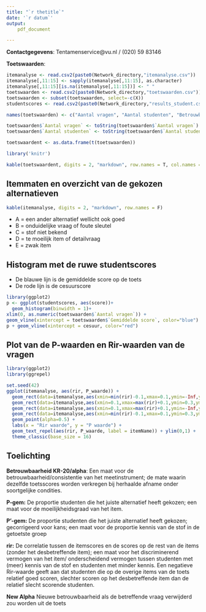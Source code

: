 ```yaml
---
title: "`r thetitle`"
date: '`r datum`'
output: 
    pdf_document

---
```


**Contactgegevens**:
Tentamenservice@vu.nl / (020) 59 83146

**Toetswaarden**:

```r
itemanalyse <- read.csv2(paste0(Network_directory,"itemanalyse.csv"))
itemanalyse[,11:15] <- sapply(itemanalyse[,11:15], as.character)
itemanalyse[,11:15][is.na(itemanalyse[,11:15])] <- " "
toetswaarden <- read.csv2(paste0(Network_directory,"toetswaarden.csv"))
toetswaarden <- subset(toetswaarden, select=-c(X))
studentscores <- read.csv2(paste0(Network_directory,"results_student.csv"))

names(toetswaarden) <- c("Aantal vragen", "Aantal studenten", "Betrouwbaarheid toets (KR20)", "Betrouwbaarheid toets (KR20-75)", "Gemiddelde score", "Standaard Afwijking score", "P'-Gem", "P-Gem", "Percentage geslaagde studenten", "Cesuur", "Livingston's kappa")

toetswaarden$`Aantal vragen` <- toString(toetswaarden$`Aantal vragen`)
toetswaarden$`Aantal studenten` <- toString(toetswaarden$`Aantal studenten`)

toetswaardent <- as.data.frame(t(toetswaarden))

library('knitr')
```


```r

kable(toetswaardent, digits = 2, "markdown", row.names = T, col.names = "")

```

## Itemmaten en overzicht van de gekozen alternatieven


```r

kable(itemanalyse, digits = 2, "markdown", row.names = F)

```

* A = een ander alternatief wellicht ook goed
* B = onduidelijke vraag of foute sleutel
* C = stof niet bekend
* D = te moeilijk item of detailvraag
* E = zwak item

\pagebreak

## Histogram met de ruwe studentscores

* De blauwe lijn is de gemiddelde score op de toets
* De rode lijn is de cesuurscore

```r
library(ggplot2)
p <- ggplot(studentscores, aes(score))+
  geom_histogram(binwidth = 1)+
xlim(0, as.numeric(toetswaarden$`Aantal vragen`)) +
geom_vline(xintercept = toetswaarden$`Gemiddelde score`, color="blue")
p + geom_vline(xintercept = cesuur, color="red")


```

\pagebreak

## Plot van de P-waarden en Rir-waarden van de vragen

```r

library(ggplot2)
library(ggrepel)

set.seed(42)
ggplot(itemanalyse, aes(rir, P_waarde)) +
  geom_rect(data=itemanalyse,aes(xmin=min(rir)-0.1,xmax=0.1,ymin=-Inf,ymax=0.3),fill="red") + 
  geom_rect(data=itemanalyse,aes(xmin=0.1,xmax=max(rir)+0.1,ymin=0.3,ymax=Inf),fill="lightgreen")+ 
  geom_rect(data=itemanalyse,aes(xmin=0.1,xmax=max(rir)+0.1,ymin=-Inf,ymax=0.3),fill="orange")+
  geom_rect(data=itemanalyse,aes(xmin=min(rir)-0.1,xmax=0.1,ymin=0.3,ymax=Inf),fill="orange")+
  geom_point(alpha=0.5) + 
  labs(x = "Rir waarde", y = "P waarde") + 
  geom_text_repel(aes(rir, P_waarde, label = itemName)) + ylim(0,1) +
  theme_classic(base_size = 16)


```


\pagebreak


## Toelichting

**Betrouwbaarheid KR-20/alpha**:
Een maat voor de betrouwbaarheid/consistentie van het meetinstrument; de mate waarin
dezelfde toetsscores worden verkregen bij herhaalde afname onder soortgelijke condities.

**P-gem:**
De proportie studenten die het juiste alternatief heeft gekozen; een maat voor de
moeilijkheidsgraad van het item.

**P'-gem:**
De proportie studenten die het juiste alternatief heeft gekozen; gecorrigeerd voor kans; een maat voor de
proportie kennis van de stof in de getoetste groep

**rir:**
De correlatie tussen de itemscores en de scores op de rest van de items (zonder het
desbetreffende item); een maat voor het discriminerend vermogen van het item/
onderscheidend vermogen tussen studenten met (meer) kennis van de stof en studenten met
minder kennis. Een negatieve Rir-waarde geeft aan dat studenten die op de overige items
van de toets relatief goed scoren, slechter scoren op het desbetreffende item dan de
relatief slecht scorende studenten.

**New Alpha**
Nieuwe betrouwbaarheid als de betreffende vraag verwijderd zou worden uit de toets


